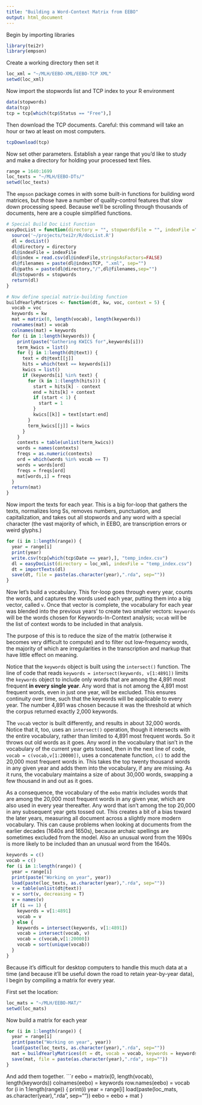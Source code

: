 ```yaml
---
title: "Building a Word-Context Matrix from EEBO"
output: html_document
---
```


Begin by importing libraries
```r
library(tei2r)
library(empson)
```

Create a working directory then set it
```r
loc_xml = "~/MLH/EEBO-XML/EEBO-TCP XML"
setwd(loc_xml)
```
Now import the stopwords list and TCP index to your R environment
```r
data(stopwords)
data(tcp)
tcp = tcp[which(tcp$Status == "Free"),]
```


Then download the TCP documents. Careful: this command will take an hour or two at least on most computers.
```r
tcpDownload(tcp)
```

Now set other parameters. Establish a year range that you'd like to study and make a directory for holding your processed text files.
```r
range = 1640:1699
loc_texts = "~/MLH/EEBO-DTs/"
setwd(loc_texts)
```

The `empson` package comes in with some built-in functions for building word matrices, but those have a number of quality-control features that slow down processing speed. Because we'll be scrolling through thousands of documents, here are a couple simplified functions.
```r
# Special Build Doc List Function
easyDocList = function(directory = "", stopwordsFile = "", indexFile ="") {
  source('~/projects/tei2r/R/docList.R')
  dl = docList()
  dl@directory = directory
  dl@indexFile = indexFile
  dl@index = read.csv(dl@indexFile,stringsAsFactors=FALSE)
  dl@filenames = paste(dl@index$TCP, ".xml", sep="")
  dl@paths = paste(dl@directory,"/",dl@filenames,sep="")
  dl@stopwords = stopwords
  return(dl)
}

# Now define special matrix-building function
buildYearlyMatrices <- function(dt, kw, voc, context = 5) {
  vocab = voc
  keywords = kw
  mat = matrix(0, length(vocab), length(keywords))
  rownames(mat) = vocab
  colnames(mat) = keywords
  for (i in 1:length(keywords)) {
    print(paste("Gathering KWICS for",keywords[i]))
    term_kwics = list()
    for (j in 1:length(dt@text)) {
      text = dt@text[[j]]
      hits = which(text == keywords[i])
      kwics = list()
      if (keywords[i] %in% text) {
        for (k in 1:(length(hits))) {
          start = hits[k] - context
          end = hits[k] + context
          if (start < 1) {
            start = 1
          }
          kwics[[k]] = text[start:end]
        }
        term_kwics[[j]] = kwics
      }
    }
    contexts = table(unlist(term_kwics))
    words = names(contexts)
    freqs = as.numeric(contexts)
    ord = which(words %in% vocab == T)
    words = words[ord]
    freqs = freqs[ord]
    mat[words,i] = freqs
  }
  return(mat)
}
```



Now import the texts for each year. This is a big for-loop that gathers the texts, normalizes long Ss, removes numbers, punctuation, and capitalization, and takes out all stopwords and any word with a special character (the vast majority of which, in EEBO, are transcription errors or weird glyphs.)
```r
for (i in 1:length(range)) {
  year = range[i]
  print(year)
  write.csv(tcp[which(tcp$Date == year),], "temp_index.csv")
  dl = easyDocList(directory = loc_xml, indexFile = "temp_index.csv")
  dt = importTexts(dl)
  save(dt, file = paste(as.character(year),".rda", sep=""))
}
```

Now let's build a vocabulary. This for-loop goes through every year, counts the words, and captures the words used each year, putting them into a big vector, called `v`. Once that vector is complete, the vocabulary for each year was blended into the previous years' to create two smaller vectors: `keywords` will be the words chosen for Keywords-In-Context analysis; `vocab` will be the list of context words to be included in that analysis.

The purpose of this is to reduce the size of the matrix (otherwise it becomes very difficult to compute) and to filter out low-frequency words, the majority of which are irregularities in the transcription and markup that have little effect on meaning.

Notice that the `keywords` object is built using the `intersect()` function. The line of code that reads `keywords = intersect(keywords, v[1:4891])` limits the `keywords` object to include only words that are among the 4,891 most frequent **in every single year**. Any word that is not among the 4,891 most frequent words, even in just one year, will be excluded. This ensures continuity over time, such that the keywords will be applicable to every year. The number 4,891 was chosen because it was the threshold at which the corpus returned exactly 2,000 keywords.

The `vocab` vector is built differently, and results in about 32,000 words. Notice that it, too, uses an `intersect()` operation, though it intersects with the entire vocabulary, rather than limited to 4,891 most frequent words. So it throws out old words as it goes. Any word in the vocabulary that isn't in the vocabulary of the current year gets tossed, then in the next line of code, `vocab = c(vocab,v[1:20000])`, uses a concatenate function, `c()` to add the 20,000 most frequent words in. This takes the top twenty thousand words in any given year and adds them into the vocabulary, if any are missing. As it runs, the vocabulary maintains a size of about 30,000 words, swapping a few thousand in and out as it goes.

As a consequence, the vocabulary of the `eebo` matrix includes words that are among the 20,000 most frequent words in any given year, which are also used in every year thereafter. Any word that isn't among the top 20,000 in any subsequent year gets tossed out. This creates a bit of a bias toward the later years, measuring all document across a slightly more modern vocabulary. This can cause problems when looking at documents from the earlier decades (1640s and 1650s), because archaic spellings are sometimes excluded from the model. Also an unusual word from the 1690s is more likely to be included than an unusual word from the 1640s.
```r
keywords = c()
vocab = c()
for (i in 1:length(range)) {
  year = range[i]
  print(paste("Working on year", year))
  load(paste(loc_texts, as.character(year),".rda", sep=""))
  v = table(unlist(dt@text))
  v = sort(v, decreasing = T)
  v = names(v)
  if (i == 1) {
    keywords = v[1:4891]
    vocab = v
  } else {
    keywords = intersect(keywords, v[1:4891])
    vocab = intersect(vocab, v)
    vocab = c(vocab,v[1:20000])
    vocab = sort(unique(vocab))
  }
}
```

Because it's difficult for desktop computers to handle this much data at a time (and because it'll be useful down the road to retain year-by-year data), I begin by compiling a matrix for every year.

First set the location:

```r
loc_mats = "~/MLH/EEBO-MAT/"
setwd(loc_mats)
```

Now build a matrix for each year
```r
for (i in 1:length(range)) {
  year = range[i]
  print(paste("Working on year", year))
  load(paste(loc_texts, as.character(year),".rda", sep=""))
  mat = buildYearlyMatrices(dt = dt, vocab = vocab, keywords = keywords)
  save(mat, file = paste(as.character(year),".rda", sep=""))
}
```

And add them together.
```r
eebo = matrix(0, length(vocab), length(keywords))
colnames(eebo) = keywords
row.names(eebo) = vocab
for (i in 1:length(range)) {
  print(i)
  year = range[i]
  load(paste(loc_mats, as.character(year),".rda", sep=""))
  eebo = eebo + mat
}
